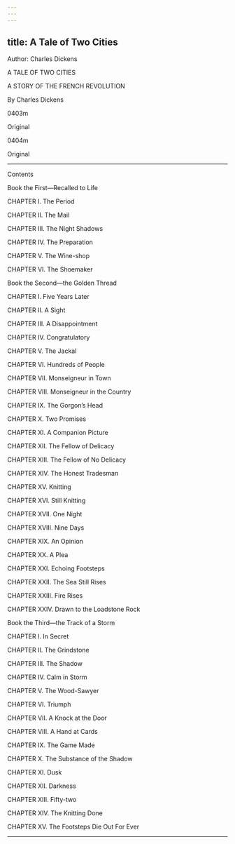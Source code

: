 ```yaml
---
---
---
```

title: A Tale of Two Cities
---



Author: Charles Dickens





A TALE OF TWO CITIES


A STORY OF THE FRENCH REVOLUTION





By Charles Dickens


0403m





Original


0404m





Original





* * *





Contents


Book the First—Recalled to Life

CHAPTER I. The Period

CHAPTER II. The Mail

CHAPTER III. The Night Shadows

CHAPTER IV. The Preparation

CHAPTER V. The Wine-shop

CHAPTER VI. The Shoemaker





Book the Second—the Golden Thread

CHAPTER I. Five Years Later

CHAPTER II. A Sight

CHAPTER III. A Disappointment

CHAPTER IV. Congratulatory

CHAPTER V. The Jackal

CHAPTER VI. Hundreds of People

CHAPTER VII. Monseigneur in Town

CHAPTER VIII. Monseigneur in the Country

CHAPTER IX. The Gorgon’s Head

CHAPTER X. Two Promises

CHAPTER XI. A Companion Picture

CHAPTER XII. The Fellow of Delicacy

CHAPTER XIII. The Fellow of No Delicacy

CHAPTER XIV. The Honest Tradesman

CHAPTER XV. Knitting

CHAPTER XVI. Still Knitting

CHAPTER XVII. One Night

CHAPTER XVIII. Nine Days

CHAPTER XIX. An Opinion

CHAPTER XX. A Plea

CHAPTER XXI. Echoing Footsteps

CHAPTER XXII. The Sea Still Rises

CHAPTER XXIII. Fire Rises

CHAPTER XXIV. Drawn to the Loadstone Rock





Book the Third—the Track of a Storm

CHAPTER I. In Secret

CHAPTER II. The Grindstone

CHAPTER III. The Shadow

CHAPTER IV. Calm in Storm

CHAPTER V. The Wood-Sawyer

CHAPTER VI. Triumph

CHAPTER VII. A Knock at the Door

CHAPTER VIII. A Hand at Cards

CHAPTER IX. The Game Made

CHAPTER X. The Substance of the Shadow

CHAPTER XI. Dusk

CHAPTER XII. Darkness

CHAPTER XIII. Fifty-two

CHAPTER XIV. The Knitting Done

CHAPTER XV. The Footsteps Die Out For Ever



* * *

